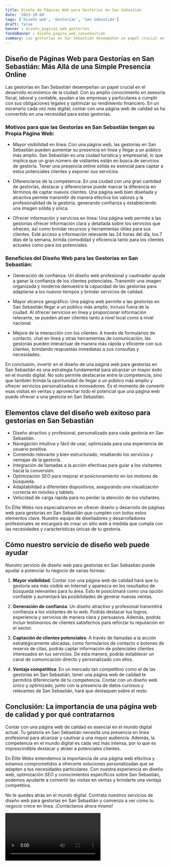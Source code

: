 ```yaml
---
title: Diseño de Páginas Web para Gestorías en San Sebastián
date: '2023-10-04'
tags: ['Diseño web', 'Gestorías', 'San Sebastián']
draft: false
banner : diseño_paginas_web_gestorías
fondoBanner : diseño_pagina_web_sansebastián
summary: Las gestorías en San Sebastián desempeñan un papel crucial en el desarrollo económico de la ciudad. Con su amplio conocimiento en asesoría fiscal, laboral y contable, ayudan a las empresas y particulares a cumplir con sus obligaciones legales y optimizar su rendimiento financiero. En un escenario cada vez más digital, contar con una página web de calidad se ha convertido en una necesidad para estas gestorías.
---
```


## Diseño de Páginas Web para Gestorías en San Sebastián: Más Allá de una Simple Presencia Online

Las gestorías en San Sebastián desempeñan un papel crucial en el desarrollo económico de la ciudad. Con su amplio conocimiento en asesoría fiscal, laboral y contable, ayudan a las empresas y particulares a cumplir con sus obligaciones legales y optimizar su rendimiento financiero. En un escenario cada vez más digital, contar con una página web de calidad se ha convertido en una necesidad para estas gestorías.

### Motivos para que las Gestorías en San Sebastián tengan su Propia Página Web:

- Mayor visibilidad en línea: Con una página web, las gestorías en San Sebastián pueden aumentar su presencia en línea y llegar a un público más amplio. San Sebastián es una ciudad turística y empresarial, lo que implica que un gran número de visitantes están en busca de servicios de gestoría. Tener una presencia online sólida es esencial para captar a estos potenciales clientes y exponer sus servicios.

- Diferenciarse de la competencia: En una ciudad con una gran cantidad de gestorías, destacar y diferenciarse puede marcar la diferencia en términos de captar nuevos clientes. Una página web bien diseñada y atractiva permite transmitir de manera efectiva los valores y la profesionalidad de la gestoría, generando confianza y estableciendo una imagen sólida y única.

- Ofrecer información y servicios en línea: Una página web permite a las gestorías ofrecer información clara y detallada sobre los servicios que ofrecen, así como brindar recursos y herramientas útiles para sus clientes. Este acceso a información relevante las 24 horas del día, los 7 días de la semana, brinda comodidad y eficiencia tanto para los clientes actuales como para los potenciales.

### Beneficios del Diseño Web para las Gestorías en San Sebastián:

- Generación de confianza: Un diseño web profesional y cautivador ayuda a ganar la confianza de los clientes potenciales. Transmitir una imagen organizada y moderna demuestra la capacidad de las gestorías para adaptarse a los nuevos tiempos y brindar servicios de calidad.

- Mayor alcance geográfico: Una página web permite a las gestorías en San Sebastián llegar a un público más amplio, incluso fuera de la ciudad. Al ofrecer servicios en línea y proporcionar información relevante, se pueden atraer clientes tanto a nivel local como a nivel nacional.

- Mejora de la interacción con los clientes: A través de formularios de contacto, chat en línea y otras herramientas de comunicación, las gestorías pueden interactuar de manera más rápida y eficiente con sus clientes, brindando respuestas inmediatas a sus consultas y necesidades.

En conclusión, invertir en el diseño de una página web para gestorías en San Sebastián es una estrategia fundamental para alcanzar un mayor éxito en el mundo digital. No solo permite destacarse entre la competencia, sino que también brinda la oportunidad de llegar a un público más amplio y ofrecer servicios personalizados e innovadores. Es el momento de convertir esas visitas en ventas y aprovechar todo el potencial que una página web puede ofrecer a una gestoría en San Sebastián.

<GifSeo />

<Cta />

## Elementos clave del diseño web exitoso para gestorías en San Sebastián

- Diseño atractivo y profesional, personalizado para cada gestoría en San Sebastián.
- Navegación intuitiva y fácil de usar, optimizada para una experiencia de usuario positiva.
- Contenido relevante y bien estructurado, resaltando los servicios y ventajas de la gestoría.
- Integración de llamadas a la acción efectivas para guiar a los visitantes hacia la conversión.
- Optimización SEO para mejorar el posicionamiento en los motores de búsqueda.
- Adaptabilidad a diferentes dispositivos, asegurando una visualización correcta en móviles y tablets.
- Velocidad de carga rápida para no perder la atención de los visitantes.

En Élite Webs nos especializamos en ofrecer diseño y desarrollo de páginas web para gestorías en San Sebastián que cumplen con todos estos elementos clave. Nuestro equipo de diseñadores y desarrolladores profesionales se encargará de crear un sitio web a medida que cumpla con las necesidades y características únicas de tu gestoría.

## Cómo nuestro servicio de diseño web puede ayudar

Nuestro servicio de diseño web para gestorías en San Sebastián puede ayudar a potenciar tu negocio de varias formas:

1. **Mayor visibilidad**: Contar con una página web de calidad hará que tu gestoría sea más visible en Internet y aparezca en los resultados de búsqueda relevantes para tu área. Esto te posicionará como una opción confiable y aumentará las posibilidades de generar nuevas ventas.

2. **Generación de confianza**: Un diseño atractivo y profesional transmitirá confianza a los visitantes de tu web. Podrás destacar tus logros, experiencia y servicios de manera clara y persuasiva. Además, podrás incluir testimonios de clientes satisfechos para reforzar tu reputación en el sector.

3. **Captación de clientes potenciales**: A través de llamadas a la acción estratégicamente ubicadas, como formularios de contacto o botones de reserva de citas, podrás captar información de potenciales clientes interesados en tus servicios. De esta manera, podrás establecer un canal de comunicación directo y personalizado con ellos.

4. **Ventaja competitiva**: En un mercado tan competitivo como el de las gestorías en San Sebastián, tener una página web de calidad te permitirá diferenciarte de tu competencia. Contar con un diseño web único y optimizado, junto con la presencia de datos curiosos y relevantes de San Sebastián, hará que destaquen sobre el resto.

## Conclusión: La importancia de una página web de calidad y por qué contratarnos

Contar con una página web de calidad es esencial en el mundo digital actual. Tu gestoría en San Sebastián necesita una presencia en línea profesional para alcanzar y cautivar a una mayor audiencia. Además, la competencia en el mundo digital es cada vez más intensa, por lo que es imprescindible destacar y atraer a potenciales clientes.

En Élite Webs entendemos la importancia de una página web efectiva y estamos comprometidos a ofrecerte soluciones personalizadas que se adapten a tus necesidades particulares. Con nuestra experiencia en diseño web, optimización SEO y conocimientos específicos sobre San Sebastián, podemos ayudarte a convertir las visitas en ventas y brindarte una ventaja competitiva.

No te quedes atrás en el mundo digital. Contrata nuestros servicios de diseño web para gestorías en San Sebastián y comienza a ver cómo tu negocio crece en línea. ¡Contáctanos ahora mismo!

<Video />

<CtaBot job='Gestorías' city='San Sebastián'/>

<Gmaps query='San Sebastián+españa+maps' />